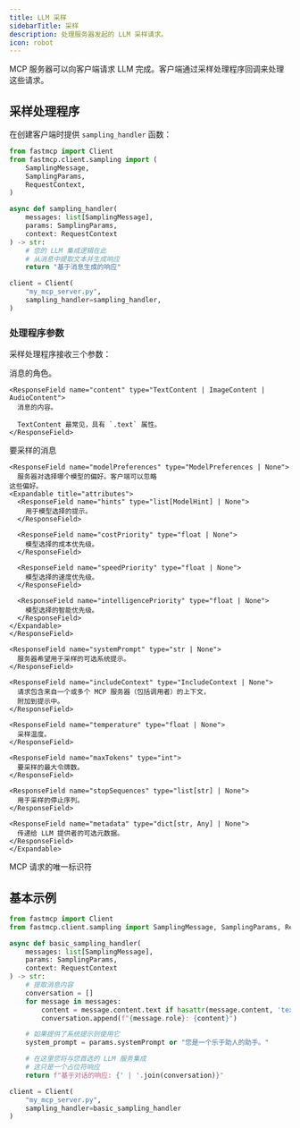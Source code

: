 ```yaml
---
title: LLM 采样
sidebarTitle: 采样
description: 处理服务器发起的 LLM 采样请求。
icon: robot
---
```



<VersionBadge version="2.0.0" />

MCP 服务器可以向客户端请求 LLM 完成。客户端通过采样处理程序回调来处理这些请求。

## 采样处理程序

在创建客户端时提供 `sampling_handler` 函数：

```python
from fastmcp import Client
from fastmcp.client.sampling import (
    SamplingMessage,
    SamplingParams,
    RequestContext,
)

async def sampling_handler(
    messages: list[SamplingMessage],
    params: SamplingParams,
    context: RequestContext
) -> str:
    # 您的 LLM 集成逻辑在此
    # 从消息中提取文本并生成响应
    return "基于消息生成的响应"

client = Client(
    "my_mcp_server.py",
    sampling_handler=sampling_handler,
)
```

### 处理程序参数

采样处理程序接收三个参数：

<Card icon="code" title="采样处理程序参数">
<ResponseField name="SamplingMessage" type="Sampling Message Object">
  <Expandable title="attributes">
    <ResponseField name="role" type='Literal["user", "assistant"]'>
      消息的角色。
    </ResponseField>

    <ResponseField name="content" type="TextContent | ImageContent | AudioContent">
      消息的内容。

      TextContent 最常见，具有 `.text` 属性。
    </ResponseField>

  </Expandable>
</ResponseField>
<ResponseField name="SamplingParams" type="Sampling Parameters Object">
  <Expandable title="attributes">
    <ResponseField name="messages" type="list[SamplingMessage]">
      要采样的消息
    </ResponseField>

    <ResponseField name="modelPreferences" type="ModelPreferences | None">
      服务器对选择哪个模型的偏好。客户端可以忽略
    这些偏好。
    <Expandable title="attributes">
      <ResponseField name="hints" type="list[ModelHint] | None">
        用于模型选择的提示。
      </ResponseField>

      <ResponseField name="costPriority" type="float | None">
        模型选择的成本优先级。
      </ResponseField>

      <ResponseField name="speedPriority" type="float | None">
        模型选择的速度优先级。
      </ResponseField>

      <ResponseField name="intelligencePriority" type="float | None">
        模型选择的智能优先级。
      </ResponseField>
    </Expandable>
    </ResponseField>

    <ResponseField name="systemPrompt" type="str | None">
      服务器希望用于采样的可选系统提示。
    </ResponseField>

    <ResponseField name="includeContext" type="IncludeContext | None">
      请求包含来自一个或多个 MCP 服务器（包括调用者）的上下文，
      附加到提示中。
    </ResponseField>

    <ResponseField name="temperature" type="float | None">
      采样温度。
    </ResponseField>

    <ResponseField name="maxTokens" type="int">
      要采样的最大令牌数。
    </ResponseField>

    <ResponseField name="stopSequences" type="list[str] | None">
      用于采样的停止序列。
    </ResponseField>

    <ResponseField name="metadata" type="dict[str, Any] | None">
      传递给 LLM 提供者的可选元数据。
    </ResponseField>
    </Expandable>

</ResponseField>
<ResponseField name="RequestContext" type="Request Context Object">
  <Expandable title="attributes">
    <ResponseField name="request_id" type="RequestId">
      MCP 请求的唯一标识符
    </ResponseField>
  </Expandable>
</ResponseField>
</Card>

## 基本示例

```python
from fastmcp import Client
from fastmcp.client.sampling import SamplingMessage, SamplingParams, RequestContext

async def basic_sampling_handler(
    messages: list[SamplingMessage],
    params: SamplingParams,
    context: RequestContext
) -> str:
    # 提取消息内容
    conversation = []
    for message in messages:
        content = message.content.text if hasattr(message.content, 'text') else str(message.content)
        conversation.append(f"{message.role}: {content}")

    # 如果提供了系统提示则使用它
    system_prompt = params.systemPrompt or "您是一个乐于助人的助手。"

    # 在这里您将与您首选的 LLM 服务集成
    # 这只是一个占位符响应
    return f"基于对话的响应: {' | '.join(conversation)}"

client = Client(
    "my_mcp_server.py",
    sampling_handler=basic_sampling_handler
)
```
